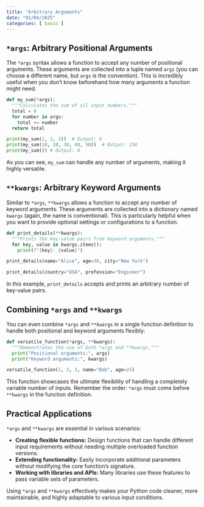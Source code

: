 ```yaml
---
title: "Arbitrary Arguments"
date: "01/04/2025"
categories: [ basic ]
---
```



## `*args`: Arbitrary Positional Arguments

The `*args` syntax allows a function to accept any number of positional arguments.  These arguments are collected into a tuple named `args` (you can choose a different name, but `args` is the convention).  This is incredibly useful when you don't know beforehand how many arguments a function might need.

```python
def my_sum(*args):
  """Calculates the sum of all input numbers."""
  total = 0
  for number in args:
    total += number
  return total

print(my_sum(1, 2, 3))  # Output: 6
print(my_sum(10, 20, 30, 40, 50))  # Output: 150
print(my_sum()) # Output: 0

```

As you can see, `my_sum` can handle any number of arguments, making it highly versatile.


## `**kwargs`: Arbitrary Keyword Arguments

Similar to `*args`, `**kwargs` allows a function to accept any number of keyword arguments.  These arguments are collected into a dictionary named `kwargs` (again, the name is conventional).  This is particularly helpful when you want to provide optional settings or configurations to a function.


```python
def print_details(**kwargs):
  """Prints the key-value pairs from keyword arguments."""
  for key, value in kwargs.items():
    print(f"{key}: {value}")

print_details(name="Alice", age=30, city="New York")

print_details(country="USA", profession="Engineer")
```

In this example, `print_details` accepts and prints an arbitrary number of key-value pairs.


## Combining `*args` and `**kwargs`

You can even combine `*args` and `**kwargs` in a single function definition to handle both positional and keyword arguments flexibly:

```python
def versatile_function(*args, **kwargs):
  """Demonstrates the use of both *args and **kwargs."""
  print("Positional arguments:", args)
  print("Keyword arguments:", kwargs)

versatile_function(1, 2, 3, name="Bob", age=25)
```

This function showcases the ultimate flexibility of handling a completely variable number of inputs.  Remember the order: `*args` must come before `**kwargs` in the function definition.


##  Practical Applications

`*args` and `**kwargs` are essential in various scenarios:

* **Creating flexible functions:** Design functions that can handle different input requirements without needing multiple overloaded function versions.
* **Extending functionality:**  Easily incorporate additional parameters without modifying the core function's signature.
* **Working with libraries and APIs:** Many libraries use these features to pass variable sets of parameters.


Using `*args` and `**kwargs` effectively makes your Python code cleaner, more maintainable, and highly adaptable to various input conditions.

